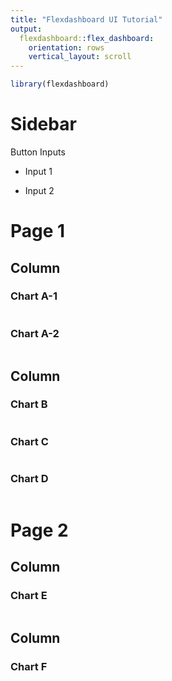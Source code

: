 ```yaml
---
title: "Flexdashboard UI Tutorial"
output: 
  flexdashboard::flex_dashboard:
    orientation: rows
    vertical_layout: scroll
---
```


```r
library(flexdashboard)
```

Sidebar {.sidebar}
=======================================================================

Button Inputs

- Input 1

- Input 2


Page 1
=======================================================================

<!-- Sidebar {.sidebar} -->
<!-- ----------------------------------------------------------------------- -->

<!-- Button Inputs -->

<!-- - Input 1 -->

<!-- - Input 2 -->


Column {data-height=650 .tabset}
-----------------------------------------------------------------------

### Chart A-1

```r

```

### Chart A-2

```r

```


Column {data-height=350 .tabset .tabset-fade}
-----------------------------------------------------------------------

### Chart B

```r

```

### Chart C

```r

```

### Chart D

```r

```



Page 2 {data-orientation=columns}
=======================================================================


Column {data-height=200}
-----------------------------------------------------------------------

### Chart E

```r

```

Column {data-height=200}
-----------------------------------------------------------------------

### Chart F

```r

```



